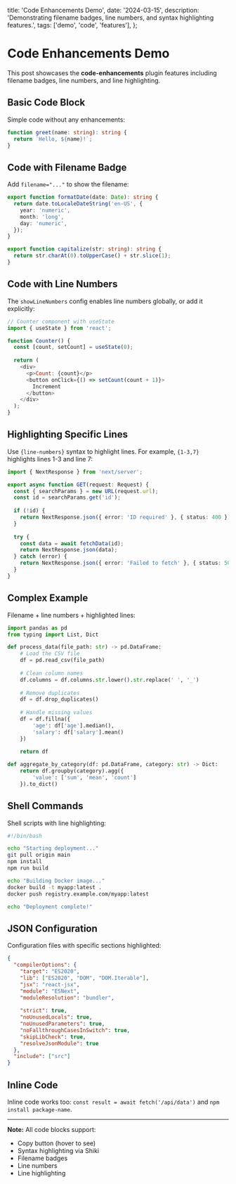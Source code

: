   title: 'Code Enhancements Demo',
  date: '2024-03-15',
  description: 'Demonstrating filename badges, line numbers, and syntax highlighting features.',
  tags: ['demo', 'code', 'features'],
};

# Code Enhancements Demo

This post showcases the **code-enhancements** plugin features including filename badges, line numbers, and line highlighting.

## Basic Code Block

Simple code without any enhancements:

```typescript
function greet(name: string): string {
  return `Hello, ${name}!`;
}
```

## Code with Filename Badge

Add `filename="..."` to show the filename:

```typescript filename="utils.ts"
export function formatDate(date: Date): string {
  return date.toLocaleDateString('en-US', {
    year: 'numeric',
    month: 'long',
    day: 'numeric',
  });
}

export function capitalize(str: string): string {
  return str.charAt(0).toUpperCase() + str.slice(1);
}
```

## Code with Line Numbers

The `showLineNumbers` config enables line numbers globally, or add it explicitly:

```javascript showLineNumbers
// Counter component with useState
import { useState } from 'react';

function Counter() {
  const [count, setCount] = useState(0);
  
  return (
    <div>
      <p>Count: {count}</p>
      <button onClick={() => setCount(count + 1)}>
        Increment
      </button>
    </div>
  );
}
```

## Highlighting Specific Lines

Use `{line-numbers}` syntax to highlight lines. For example, `{1-3,7}` highlights lines 1-3 and line 7:

```typescript filename="api.ts" {1-3,7,12-14}
import { NextResponse } from 'next/server';

export async function GET(request: Request) {
  const { searchParams } = new URL(request.url);
  const id = searchParams.get('id');
  
  if (!id) {
    return NextResponse.json({ error: 'ID required' }, { status: 400 });
  }
  
  try {
    const data = await fetchData(id);
    return NextResponse.json(data);
  } catch (error) {
    return NextResponse.json({ error: 'Failed to fetch' }, { status: 500 });
  }
}
```

## Complex Example

Filename + line numbers + highlighted lines:

```python filename="data_processor.py" {5-8,15-17}
import pandas as pd
from typing import List, Dict

def process_data(file_path: str) -> pd.DataFrame:
    # Load the CSV file
    df = pd.read_csv(file_path)
    
    # Clean column names
    df.columns = df.columns.str.lower().str.replace(' ', '_')
    
    # Remove duplicates
    df = df.drop_duplicates()
    
    # Handle missing values
    df = df.fillna({
        'age': df['age'].median(),
        'salary': df['salary'].mean()
    })
    
    return df

def aggregate_by_category(df: pd.DataFrame, category: str) -> Dict:
    return df.groupby(category).agg({
        'value': ['sum', 'mean', 'count']
    }).to_dict()
```

## Shell Commands

Shell scripts with line highlighting:

```bash filename="deploy.sh" {1,4-6,10}
#!/bin/bash

echo "Starting deployment..."
git pull origin main
npm install
npm run build

echo "Building Docker image..."
docker build -t myapp:latest .
docker push registry.example.com/myapp:latest

echo "Deployment complete!"
```

## JSON Configuration

Configuration files with specific sections highlighted:

```json filename="tsconfig.json" {4-7,12-14}
{
  "compilerOptions": {
    "target": "ES2020",
    "lib": ["ES2020", "DOM", "DOM.Iterable"],
    "jsx": "react-jsx",
    "module": "ESNext",
    "moduleResolution": "bundler",
    
    "strict": true,
    "noUnusedLocals": true,
    "noUnusedParameters": true,
    "noFallthroughCasesInSwitch": true,
    "skipLibCheck": true,
    "resolveJsonModule": true
  },
  "include": ["src"]
}
```

## Inline Code

Inline code works too: `const result = await fetch('/api/data')` and `npm install package-name`.

---

**Note:** All code blocks support:
- Copy button (hover to see)
- Syntax highlighting via Shiki
- Filename badges
- Line numbers
- Line highlighting
